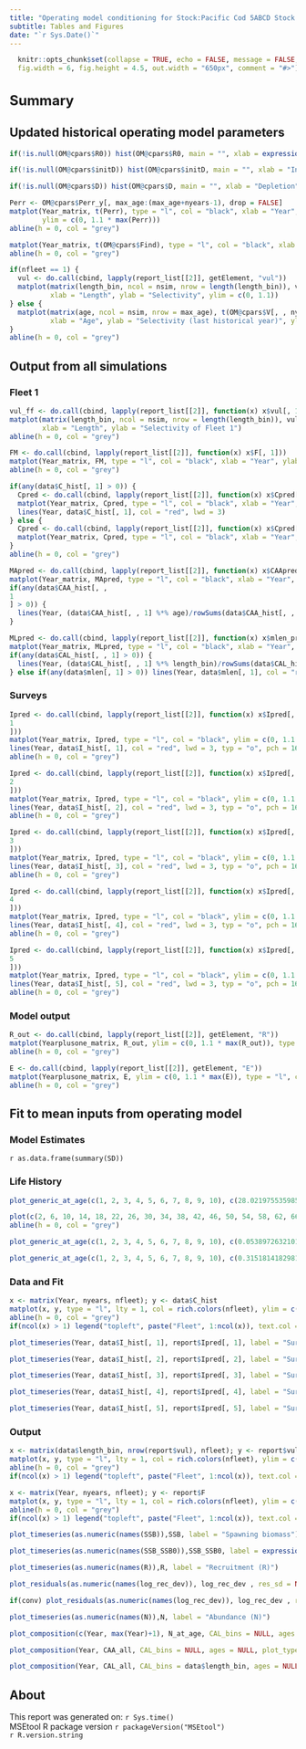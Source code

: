 ```yaml
---
title: "Operating model conditioning for Stock:Pacific Cod 5ABCD Stock  Fleet:BC Trawl Fleet  Obs model:BC Obs  Imp model:BC Implementation"
subtitle: Tables and Figures
date: "`r Sys.Date()`"
---
```

<style type="text/css">
h1 { /* Header 1 */
  font-size: 24px;
}
</style>

```r
  knitr::opts_chunk$set(collapse = TRUE, echo = FALSE, message = FALSE,
  fig.width = 6, fig.height = 4.5, out.width = "650px", comment = "#>")
```

# Summary {.tabset}

## Updated historical operating model parameters

```r
if(!is.null(OM@cpars$R0)) hist(OM@cpars$R0, main = "", xlab = expression(R[0]))
```

```r
if(!is.null(OM@cpars$initD)) hist(OM@cpars$initD, main = "", xlab = "Initial depletion")
```

```r
if(!is.null(OM@cpars$D)) hist(OM@cpars$D, main = "", xlab = "Depletion")
```

```r
Perr <- OM@cpars$Perr_y[, max_age:(max_age+nyears-1), drop = FALSE]
matplot(Year_matrix, t(Perr), type = "l", col = "black", xlab = "Year", ylab = "Recruitment deviations",
        ylim = c(0, 1.1 * max(Perr)))
abline(h = 0, col = "grey")
```

```r
matplot(Year_matrix, t(OM@cpars$Find), type = "l", col = "black", xlab = "Year", ylab = "Apical F")
abline(h = 0, col = "grey")
```

```r
if(nfleet == 1) {
  vul <- do.call(cbind, lapply(report_list[[2]], getElement, "vul"))
  matplot(matrix(length_bin, ncol = nsim, nrow = length(length_bin)), vul, type = "l", col = "black",
          xlab = "Length", ylab = "Selectivity", ylim = c(0, 1.1))
} else {
  matplot(matrix(age, ncol = nsim, nrow = max_age), t(OM@cpars$V[, , nyears]), type = "l", col = "black",
          xlab = "Age", ylab = "Selectivity (last historical year)", ylim = c(0, 1.1))
}
abline(h = 0, col = "grey")
```

## Output from all simulations {.tabset}

### Fleet 1 

```r
vul_ff <- do.call(cbind, lapply(report_list[[2]], function(x) x$vul[, 1]))
matplot(matrix(length_bin, ncol = nsim, nrow = length(length_bin)), vul_ff, type = "l", col = "black",
        xlab = "Length", ylab = "Selectivity of Fleet 1")
abline(h = 0, col = "grey")
```


```r
FM <- do.call(cbind, lapply(report_list[[2]], function(x) x$F[, 1]))
matplot(Year_matrix, FM, type = "l", col = "black", xlab = "Year", ylab = "Fishing Mortality of Fleet 1")
abline(h = 0, col = "grey")
```


```r
if(any(data$C_hist[, 1] > 0)) {
  Cpred <- do.call(cbind, lapply(report_list[[2]], function(x) x$Cpred[, 1]))
  matplot(Year_matrix, Cpred, type = "l", col = "black", xlab = "Year", ylab = "Catch of Fleet 1")
  lines(Year, data$C_hist[, 1], col = "red", lwd = 3)
} else {
  Cpred <- do.call(cbind, lapply(report_list[[2]], function(x) x$Cpred[, 1]/mean(x$Cpred[, 1])))
  matplot(Year_matrix, Cpred, type = "l", col = "black", xlab = "Year", ylab = "Relative catch of Fleet 1")
}
abline(h = 0, col = "grey")
```

```r
MApred <- do.call(cbind, lapply(report_list[[2]], function(x) x$CAApred[, , 1] %*% age/x$CN[, 1]))
matplot(Year_matrix, MApred, type = "l", col = "black", xlab = "Year", ylab = "Mean age")
if(any(data$CAA_hist[, , 
1
] > 0)) {
  lines(Year, (data$CAA_hist[, , 1] %*% age)/rowSums(data$CAA_hist[, , 1], na.rm = TRUE),  col = "red", lwd = 3, typ = "o", pch = 16)
}
```

```r
MLpred <- do.call(cbind, lapply(report_list[[2]], function(x) x$mlen_pred[, 1]))
matplot(Year_matrix, MLpred, type = "l", col = "black", xlab = "Year", ylab = "Mean length")
if(any(data$CAL_hist[, , 1] > 0)) {
  lines(Year, (data$CAL_hist[, , 1] %*% length_bin)/rowSums(data$CAL_hist[, , 1], na.rm = TRUE),  col = "red", lwd = 3, typ = "o", pch = 16)
} else if(any(data$mlen[, 1] > 0)) lines(Year, data$mlen[, 1], col = "red", lwd = 3, typ = "o", pch = 16)
```

### Surveys

```r
Ipred <- do.call(cbind, lapply(report_list[[2]], function(x) x$Ipred[, 
1
]))
matplot(Year_matrix, Ipred, type = "l", col = "black", ylim = c(0, 1.1 * max(c(Ipred, data$I_hist[, 1]), na.rm = TRUE)), xlab = "Year", ylab = "Survey 1")
lines(Year, data$I_hist[, 1], col = "red", lwd = 3, typ = "o", pch = 16)
abline(h = 0, col = "grey")
```

```r
Ipred <- do.call(cbind, lapply(report_list[[2]], function(x) x$Ipred[, 
2
]))
matplot(Year_matrix, Ipred, type = "l", col = "black", ylim = c(0, 1.1 * max(c(Ipred, data$I_hist[, 2]), na.rm = TRUE)), xlab = "Year", ylab = "Survey 2")
lines(Year, data$I_hist[, 2], col = "red", lwd = 3, typ = "o", pch = 16)
abline(h = 0, col = "grey")
```

```r
Ipred <- do.call(cbind, lapply(report_list[[2]], function(x) x$Ipred[, 
3
]))
matplot(Year_matrix, Ipred, type = "l", col = "black", ylim = c(0, 1.1 * max(c(Ipred, data$I_hist[, 3]), na.rm = TRUE)), xlab = "Year", ylab = "Survey 3")
lines(Year, data$I_hist[, 3], col = "red", lwd = 3, typ = "o", pch = 16)
abline(h = 0, col = "grey")
```

```r
Ipred <- do.call(cbind, lapply(report_list[[2]], function(x) x$Ipred[, 
4
]))
matplot(Year_matrix, Ipred, type = "l", col = "black", ylim = c(0, 1.1 * max(c(Ipred, data$I_hist[, 4]), na.rm = TRUE)), xlab = "Year", ylab = "Survey 4")
lines(Year, data$I_hist[, 4], col = "red", lwd = 3, typ = "o", pch = 16)
abline(h = 0, col = "grey")
```

```r
Ipred <- do.call(cbind, lapply(report_list[[2]], function(x) x$Ipred[, 
5
]))
matplot(Year_matrix, Ipred, type = "l", col = "black", ylim = c(0, 1.1 * max(c(Ipred, data$I_hist[, 5]), na.rm = TRUE)), xlab = "Year", ylab = "Survey 5")
lines(Year, data$I_hist[, 5], col = "red", lwd = 3, typ = "o", pch = 16)
abline(h = 0, col = "grey")
```

### Model output

```r
R_out <- do.call(cbind, lapply(report_list[[2]], getElement, "R"))
matplot(Yearplusone_matrix, R_out, ylim = c(0, 1.1 * max(R_out)), type = "l", col = "black", xlab = "Year", ylab = "Recruitment")
abline(h = 0, col = "grey")
```

```r
E <- do.call(cbind, lapply(report_list[[2]], getElement, "E"))
matplot(Yearplusone_matrix, E, ylim = c(0, 1.1 * max(E)), type = "l", col = "black", xlab = "Year", ylab = "Spawning biomass")
abline(h = 0, col = "grey")
```

## Fit to mean inputs from operating model {.tabset}

### Model Estimates

`r as.data.frame(summary(SD))`


### Life History

```r
plot_generic_at_age(c(1, 2, 3, 4, 5, 6, 7, 8, 9, 10), c(28.021975535985, 39.7211077398746, 49.379233528845, 57.3540877763682, 63.940408907288, 69.3810845922378, 73.8763162823282, 77.5911563574425, 80.6617082038972, 83.2002275121811), label = "Mean Length-at-age")
 ```

```r
plot(c(2, 6, 10, 14, 18, 22, 26, 30, 34, 38, 42, 46, 50, 54, 58, 62, 66, 70, 74, 78, 82, 86, 90, 94, 98, 102, 106, 110, 114, 118, 122, 126, 130, 134), c(6.56943841094657e-05, 0.00194314121285373, 0.00938575702713156, 0.0264841170615516, 0.0574751985923045, 0.106700519612394, 0.178583758035023, 0.277616596007071, 0.408348894256456, 0.575381446885751, 0.783360405093266, 1.03697284552007, 1.34094315924421, 1.70003004998973, 2.11902399748192, 2.60274508427992, 3.15604111222462, 3.78378595350918, 4.49087809456129, 5.28223934036626, 6.16281365376744, 7.13756610943203, 8.21148194607667, 9.38956570355384, 10.6768404337458, 12.0783469760643, 13.599143289833, 15.2443038370203, 17.0189190097608, 18.9280945978984, 20.9769512924409, 23.1706242213662, 25.5142625146747, 28.0130288959743), typ = "o", xlab = "Length", ylab = "Weight")
abline(h = 0, col = "grey")
```

```r
plot_generic_at_age(c(1, 2, 3, 4, 5, 6, 7, 8, 9, 10), c(0.053897263210192, 0.160026387398972, 0.384608458499072, 0.660093584518124, 0.853330316072877, 0.945194486616339, 0.980740793396237, 0.99335567140233, 0.997708550130904, 0.999204672651272), label = "Maturity")
 ```

```r
plot_generic_at_age(c(1, 2, 3, 4, 5, 6, 7, 8, 9, 10), c(0.315181418298142, 0.315181418298142, 0.315181418298142, 0.315181418298142, 0.315181418298142, 0.315181418298142, 0.315181418298142, 0.315181418298142, 0.315181418298142, 0.315181418298142), label = "Natural mortality")
 ```

### Data and Fit

```r
x <- matrix(Year, nyears, nfleet); y <- data$C_hist
matplot(x, y, type = "l", lty = 1, col = rich.colors(nfleet), ylim = c(0, 1.1 * max(y)), xlab = "Year", ylab = "Catch")
abline(h = 0, col = "grey")
if(ncol(x) > 1) legend("topleft", paste("Fleet", 1:ncol(x)), text.col = rich.colors(nfleet))
 ```

```r
plot_timeseries(Year, data$I_hist[, 1], report$Ipred[, 1], label = "Survey 1")
```

```r
plot_timeseries(Year, data$I_hist[, 2], report$Ipred[, 2], label = "Survey 2")
```

```r
plot_timeseries(Year, data$I_hist[, 3], report$Ipred[, 3], label = "Survey 3")
```

```r
plot_timeseries(Year, data$I_hist[, 4], report$Ipred[, 4], label = "Survey 4")
```

```r
plot_timeseries(Year, data$I_hist[, 5], report$Ipred[, 5], label = "Survey 5")
```

### Output 

```r
x <- matrix(data$length_bin, nrow(report$vul), nfleet); y <- report$vul
matplot(x, y, type = "l", lty = 1, col = rich.colors(nfleet), ylim = c(0, 1.1 * max(y)), xlab = "Length", ylab = "Selectivity")
abline(h = 0, col = "grey")
if(ncol(x) > 1) legend("topleft", paste("Fleet", 1:ncol(x)), text.col = rich.colors(nfleet))
 ```

```r
x <- matrix(Year, nyears, nfleet); y <- report$F
matplot(x, y, type = "l", lty = 1, col = rich.colors(nfleet), ylim = c(0, 1.1 * max(y)), xlab = "Year", ylab = "Fishing Mortality (F)")
abline(h = 0, col = "grey")
if(ncol(x) > 1) legend("topleft", paste("Fleet", 1:ncol(x)), text.col = rich.colors(nfleet))
 ```

```r
plot_timeseries(as.numeric(names(SSB)),SSB, label = "Spawning biomass")


```

```r
plot_timeseries(as.numeric(names(SSB_SSB0)),SSB_SSB0, label = expression(SSB/SSB[0]))


```

```r
plot_timeseries(as.numeric(names(R)),R, label = "Recruitment (R)")


```

```r
plot_residuals(as.numeric(names(log_rec_dev)), log_rec_dev , res_sd = NULL, label = "log-Recruitment deviations")
```

```r
if(conv) plot_residuals(as.numeric(names(log_rec_dev)), log_rec_dev , res_sd = log_rec_dev_SE, label = "log-Recruitment deviations")
```

```r
plot_timeseries(as.numeric(names(N)),N, label = "Abundance (N)")


```

```r
plot_composition(c(Year, max(Year)+1), N_at_age, CAL_bins = NULL, ages = NULL, plot_type = "bubble_data")
```

```r
plot_composition(Year, CAA_all, CAL_bins = NULL, ages = NULL, plot_type = "bubble_data")
```

```r
plot_composition(Year, CAL_all, CAL_bins = data$length_bin, ages = NULL, plot_type = "bubble_data")
```

## About

This report was generated on: `r Sys.time()`<br />
MSEtool R package version `r packageVersion("MSEtool")`<br />
`r R.version.string`<br />

